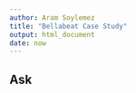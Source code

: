```yaml
---
author: Aram Soylemez
title: "Bellabeat Case Study"
output: html_document
date: now
---
```


## Ask

